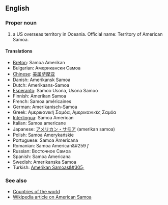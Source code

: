 ==English==

===Proper noun===

# a US overseas territory in Oceania. Official name: Territory of American Samoa.

====Translations====
*[[Breton]]: Samoa Amerikan
*Bulgarian: Американски Самоа
*[[Chinese]]: [[美属萨摩亚]]
*Danish: Amerikansk Samoa
*Dutch: Amerikaans-Samoa
*[[Esperanto]]: Samoo Usona, Usona Samoo
*Finnish: Amerikan Samoa
*French: Samoa américaines
*German: Amerikanisch-Samoa
*Greek: Αμερικανική Σαμόα, Αμερικανικές Σαμόα
*[[Interlingua]]: Samoa American
*Italian: Samoa americane
*Japanese: [[アメリカン・サモア]] (amerikan samoa)
*Polish: Samoa Amerykańskie
*Portuguese: Samoa Americana
*Romanian: Samoa American&#259 ''f''
*Russian: Восточное Самоа
*Spanish: Samoa Americana
*Swedish: Amerikanska Samoa
*Turkish: [[Amerikan Samoas&#305;]]

===See also===
*[[Countries of the world]]
*[[en:American Samoa|Wikipedia article on American Samoa]]